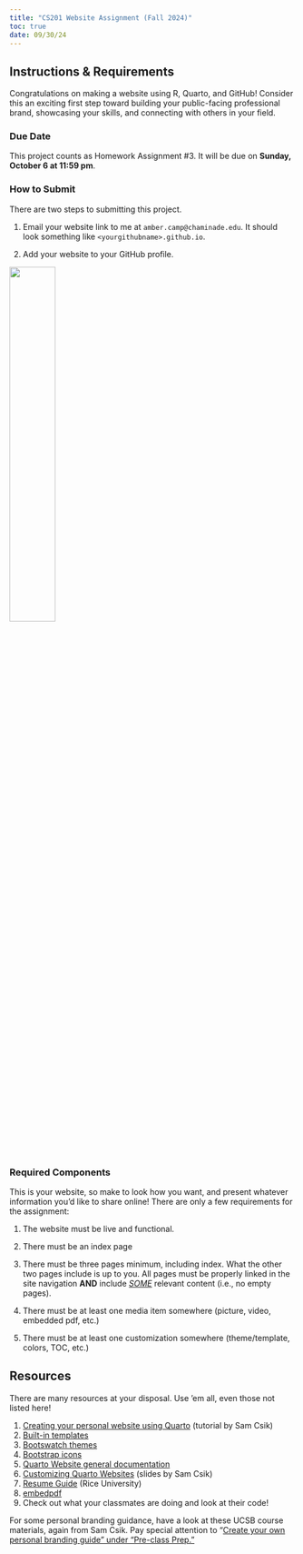 ```yaml
---
title: "CS201 Website Assignment (Fall 2024)"
toc: true
date: 09/30/24
---
```


## Instructions & Requirements

Congratulations on making a website using R, Quarto, and GitHub! Consider this an exciting first step toward building your public-facing professional brand, showcasing your skills, and connecting with others in your field.

### Due Date

This project counts as Homework Assignment #3. It will be due on **Sunday, October 6 at 11:59 pm**.

### How to Submit

There are two steps to submitting this project.

1.  Email your website link to me at `amber.camp@chaminade.edu`. It should look something like `<yourgithubname>.github.io`.

2.  Add your website to your GitHub profile.

![](media/update_profile.png){fig-align="left" width="40%"}

### Required Components

This is your website, so make to look how you want, and present whatever information you'd like to share online! There are only a few requirements for the assignment:

1.  The website must be live and functional.

2.  There must be an index page

3.  There must be three pages minimum, including index. What the other two pages include is up to you. All pages must be properly linked in the site navigation **AND** include [*SOME*]{.underline} relevant content (i.e., no empty pages).

4.  There must be at least one media item somewhere (picture, video, embedded pdf, etc.)

5.  There must be at least one customization somewhere (theme/template, colors, TOC, etc.)

## Resources

There are many resources at your disposal. Use 'em all, even those not listed here!

1.  [Creating your personal website using Quarto](https://ucsb-meds.github.io/creating-quarto-websites/){target="_blank"} (tutorial by Sam Csik)
2.  [Built-in templates](https://quarto.org/docs/websites/website-about.html#templates){target="_blank"}
3.  [Bootswatch themes](https://bootswatch.com){target="_blank"}
4.  [Bootstrap icons](https://icons.getbootstrap.com){target="_blank"}
5.  [Quarto Website general documentation](https://quarto.org/docs/websites/){target="_blank"}
6.  [Customizing Quarto Websites](https://ucsb-meds.github.io/customizing-quarto-websites/#/title-slide){target="_blank"} (slides by Sam Csik)
7.  [Resume Guide](https://ccd.rice.edu/sites/g/files/bxs3401/files/inline-files/FreshmanResumeGuide.pdf){target="_blank"} (Rice University)
8.  [embedpdf](https://github.com/jmgirard/embedpdf){target="_blank"}
9.  Check out what your classmates are doing and look at their code!

For some personal branding guidance, have a look at these UCSB course materials, again from Sam Csik. Pay special attention to "[Create your own personal branding guide" under "Pre-class Prep."](https://ucsb-meds.github.io/EDS-296-DS-portfolios/course-materials/week2-customizing-websites.html#pre-class-prep){target="\"_blank"}
